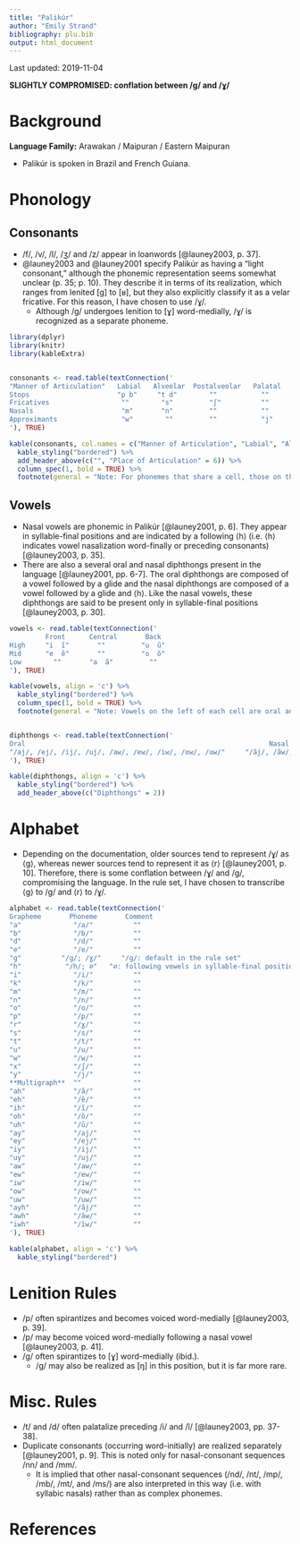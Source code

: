 ```yaml
---
title: "Palikúr"
author: "Emily Strand"
bibliography: plu.bib
output: html_document
---
```


Last updated: 2019-11-04

**SLIGHTLY COMPROMISED: conflation between /ɡ/ and /ɣ/**

# Background

**Language Family:** Arawakan / Maipuran / Eastern Maipuran

* Palikúr is spoken in Brazil and French Guiana.

# Phonology

## Consonants

* /f/, /v/, /l/, /ʒ/ and /z/ appear in loanwords [@launey2003, p. 37].
* @launey2003 and @launey2001 specify Palikúr as having a "light consonant," although the phonemic representation seems somewhat unclear (p. 35; p. 10). They describe it in terms of its realization, which ranges from lenited [ɡ] to [ʁ], but they also explicitly classify it as a velar fricative. For this reason, I have chosen to use /ɣ/.
    - Although /ɡ/ undergoes lenition to [ɣ] word-medially, /ɣ/ is recognized as a separate phoneme.

```r

library(dplyr)
library(knitr)
library(kableExtra)


consonants <- read.table(textConnection('
"Manner of Articulation"   Labial   Alveolar  Postalveolar   Palatal    Velar   Glottal   
Stops                      "p b"     "t d"        ""           ""       "k ɡ"     ""
Fricatives                  ""        "s"         "ʃ"          ""        "ɣ"      "h"
Nasals                      "m"       "n"         ""           ""        ""       ""
Approximants                "w"        ""         ""           "j"       ""       ""
'), TRUE)

kable(consonants, col.names = c("Manner of Articulation", "Labial", "Alveolar", "Postalveolar", "Palatal", "Velar", "Glottal"), align = 'c') %>%
  kable_styling("bordered") %>%
  add_header_above(c("", "Place of Articulation" = 6)) %>%
  column_spec(1, bold = TRUE) %>%
  footnote(general = "Note: For phonemes that share a cell, those on the left are voiceless and those on the right are voiced.", general_title = "")
```

## Vowels

* Nasal vowels are phonemic in Palikúr [@launey2001, p. 6]. They appear in syllable-final positions and are indicated by a following ⟨h⟩ (i.e. ⟨h⟩ indicates vowel nasalization word-finally or preceding consonants) [@launey2003, p. 35].
* There are also a several oral and nasal diphthongs present in the language [@launey2001, pp. 6-7]. The oral diphthongs are composed of a vowel followed by a glide and the nasal diphthongs are composed of a vowel followed by a glide and ⟨h⟩. Like the nasal vowels, these diphthongs are said to be present only in syllable-final positions [@launey2003, p. 30].

```r

vowels <- read.table(textConnection('
         Front      Central       Back
High     "i  ĩ"       ""         "u  ũ"
Mid      "e  ẽ"       ""         "o  õ"
Low        ""       "a  ã"         ""
'), TRUE)

kable(vowels, align = 'c') %>%
  kable_styling("bordered") %>%
  column_spec(1, bold = TRUE) %>%
  footnote(general = "Note: Vowels on the left of each cell are oral and vowels on the right of each cell are nasal.", general_title = "")


diphthongs <- read.table(textConnection('
Oral                                                             Nasal
"/aj/, /ej/, /ij/, /uj/, /aw/, /ew/, /iw/, /ow/, /uw/"     "/ãj/, /ãw/, /ĩw/"
'), TRUE)

kable(diphthongs, align = 'c') %>%
  kable_styling("bordered") %>%
  add_header_above(c("Diphthongs" = 2))
```  

# Alphabet

* Depending on the documentation, older sources tend to represent /ɣ/ as ⟨g⟩, whereas newer sources tend to represent it as ⟨r⟩ [@launey2001, p. 10]. Therefore, there is some conflation between /ɣ/ and /ɡ/, compromising the language. In the rule set, I have chosen to transcribe ⟨g⟩ to /ɡ/ and ⟨r⟩ to /ɣ/.

```r

alphabet <- read.table(textConnection('
Grapheme       Phoneme       Comment
"a"             "/a/"          ""
"b"             "/b/"          ""
"d"             "/d/"          ""
"e"             "/e/"          ""
"g"          "/ɡ/; /ɣ/"     "/ɡ/: default in the rule set"
"h"           "/h/; ∅"   "∅: following vowels in syllable-final positions (indicates nasalization)"
"i"             "/i/"          ""
"k"             "/k/"          ""
"m"             "/m/"          ""
"n"             "/n/"          ""
"o"             "/o/"          ""
"p"             "/p/"          ""
"r"             "/ɣ/"          ""
"s"             "/s/"          ""
"t"             "/t/"          ""
"u"             "/u/"          ""
"w"             "/w/"          ""
"x"             "/ʃ/"          ""
"y"             "/j/"          ""
**Multigraph**  ""             ""
"ah"            "/ã/"          ""
"eh"            "/ẽ/"          ""
"ih"            "/ĩ/"          ""
"oh"            "/õ/"          ""
"uh"            "/ũ/"          ""
"ay"            "/aj/"         ""
"ey"            "/ej/"         ""
"iy"            "/ij/"         ""
"uy"            "/uj/"         ""
"aw"            "/aw/"         ""
"ew"            "/ew/"         ""
"iw"            "/iw/"         ""
"ow"            "/ow/"         ""
"uw"            "/uw/"         ""
"ayh"           "/ãj/"         ""
"awh"           "/ãw/"         ""
"iwh"           "/ĩw/"         ""
'), TRUE)

kable(alphabet, align = 'c') %>%
  kable_styling("bordered")
```

# Lenition Rules

* /p/ often spirantizes and becomes voiced word-medially [@launey2003, p. 39].
* /p/ may become voiced word-medially following a nasal vowel [@launey2003, p. 41].
* /ɡ/ often spirantizes to [ɣ] word-medially (ibid.).
    - /ɡ/ may also be realized as [ŋ] in this position, but it is far more rare.

# Misc. Rules

* /t/ and /d/ often palatalize preceding /i/ and /ĩ/ [@launey2003, pp. 37-38].
* Duplicate consonants (occurring word-initially) are realized separately [@launey2001, p. 9]. This is noted only for nasal-consonant sequences /nn/ and /mm/.
    - It is implied that other nasal-consonant sequences (/nd/, /nt/, /mp/, /mb/, /mt/, and /ms/) are also interpreted in this way (i.e. with syllabic nasals) rather than as complex phonemes.

# References
